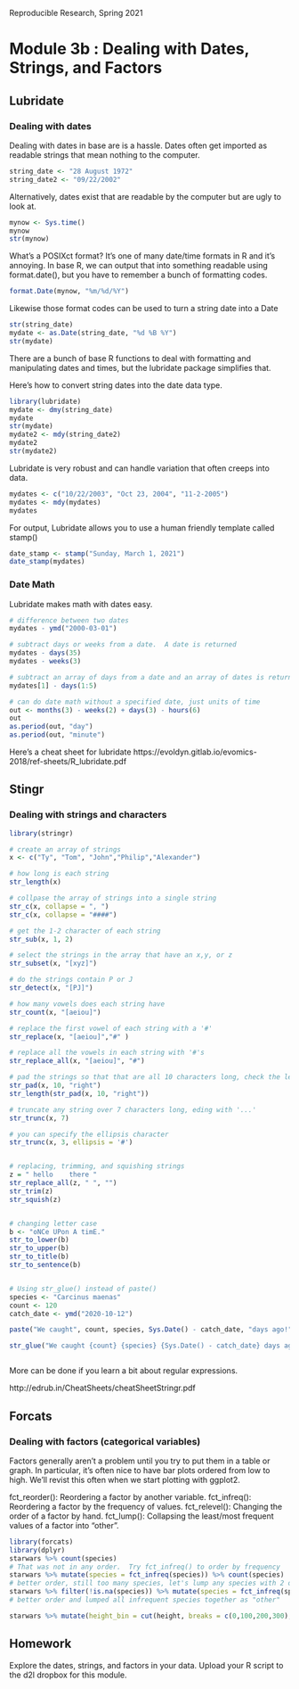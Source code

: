 Reproducible Research, Spring 2021

Module 3b : Dealing with Dates, Strings, and Factors
=======================


## Lubridate

### Dealing with dates

Dealing with dates in base are is a hassle.  Dates often get imported as readable strings that mean nothing to the computer. 
```r
string_date <- "28 August 1972"
string_date2 <- "09/22/2002"


```
Alternatively, dates exist that are readable by the computer but are ugly to look at.

```r
mynow <- Sys.time()
mynow
str(mynow)

```
What's a POSIXct format?  It's one of many date/time formats in R and it's annoying.
In base R, we can output that into something readable using format.date(), but you have to remember a bunch of formatting codes.

```r
format.Date(mynow, "%m/%d/%Y")


```
Likewise those format codes can be used to turn a string date into a Date
```r

str(string_date)
mydate <- as.Date(string_date, "%d %B %Y")
str(mydate)
```

There are a bunch of base R functions to deal with formatting and manipulating dates and times, but the lubridate package simplifies that.

Here's how to convert string dates into the date data type.
```r
library(lubridate)
mydate <- dmy(string_date) 
mydate
str(mydate)
mydate2 <- mdy(string_date2)
mydate2
str(mydate2)

```
Lubridate is very robust and can handle variation that often creeps into data.
```r
mydates <- c("10/22/2003", "Oct 23, 2004", "11-2-2005")
mydates <- mdy(mydates)
mydates

```


For output, Lubridate allows you to use a human friendly template called stamp()
```r
date_stamp <- stamp("Sunday, March 1, 2021")
date_stamp(mydates)


```

### Date Math

Lubridate makes math with dates easy.

```r

# difference between two dates
mydates - ymd("2000-03-01")

# subtract days or weeks from a date.  A date is returned
mydates - days(35)
mydates - weeks(3)

# subtract an array of days from a date and an array of dates is returned
mydates[1] - days(1:5)

# can do date math without a specified date, just units of time
out <- months(3) - weeks(2) + days(3) - hours(6)
out
as.period(out, "day")
as.period(out, "minute")

```



Here's a cheat sheet for lubridate
https://evoldyn.gitlab.io/evomics-2018/ref-sheets/R_lubridate.pdf



## Stingr

### Dealing with strings and characters
```r
library(stringr)

# create an array of strings
x <- c("Ty", "Tom", "John","Philip","Alexander")

# how long is each string
str_length(x)

# collpase the array of strings into a single string
str_c(x, collapse = ", ")
str_c(x, collapse = "####")

# get the 1-2 character of each string
str_sub(x, 1, 2)

# select the strings in the array that have an x,y, or z
str_subset(x, "[xyz]")

# do the strings contain P or J
str_detect(x, "[PJ]")

# how many vowels does each string have
str_count(x, "[aeiou]")

# replace the first vowel of each string with a '#'
str_replace(x, "[aeiou]","#" )

# replace all the vowels in each string with '#'s
str_replace_all(x, "[aeiou]", "#")

# pad the strings so that that are all 10 characters long, check the length
str_pad(x, 10, "right")
str_length(str_pad(x, 10, "right"))

# truncate any string over 7 characters long, eding with '...'
str_trunc(x, 7)

# you can specify the ellipsis character
str_trunc(x, 3, ellipsis = '#')


# replacing, trimming, and squishing strings
z = " hello    there "
str_replace_all(z, " ", "")
str_trim(z)
str_squish(z)


# changing letter case
b <- "oNCe UPon A timE."
str_to_lower(b)
str_to_upper(b)
str_to_title(b)
str_to_sentence(b)


# Using str_glue() instead of paste()
species <- "Carcinus maenas"
count <- 120
catch_date <- ymd("2020-10-12")

paste("We caught", count, species, Sys.Date() - catch_date, "days ago!", sep=" ")

str_glue("We caught {count} {species} {Sys.Date() - catch_date} days ago!")



```

More can be done if you learn a bit about regular expressions.   


http://edrub.in/CheatSheets/cheatSheetStringr.pdf


## Forcats

### Dealing with factors (categorical variables)

Factors generally aren't a problem until you try to put them in a table or graph.
In particular, it's often nice to have bar plots ordered from low to high.  We'll revist this often when we start plotting with ggplot2.

fct_reorder(): Reordering a factor by another variable.
fct_infreq(): Reordering a factor by the frequency of values.
fct_relevel(): Changing the order of a factor by hand.
fct_lump(): Collapsing the least/most frequent values of a factor into “other”.


```r
library(forcats)
library(dplyr)
starwars %>% count(species)
# That was not in any order.  Try fct_infreq() to order by frequency
starwars %>% mutate(species = fct_infreq(species)) %>% count(species)
# better order, still too many species, let's lump any species with 2 or less
starwars %>% filter(!is.na(species)) %>% mutate(species = fct_infreq(species)) %>% mutate(species = fct_lump_min(species, 2)) %>% count(species)
# better order and lumped all infrequent species together as "other"
```


```r
starwars %>% mutate(height_bin = cut(height, breaks = c(0,100,200,300), labels=c("small","medium","large"))) %>% count(height_bin)

```

## Homework

Explore the dates, strings, and factors in your data.     Upload your R script to the d2l dropbox for this module.



